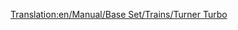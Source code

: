 [[Translation:en/Manual/Base Set/Trains/Turner Turbo]]
{{ru/Поезда|Image=[[File:en/Turnerturbo.png]]
|Name=Turner Turbo
|Cost=£ 41014 (2050700 р.)
|Speed=160 км/ч (100 миль/ч)
|Weight=190 т
|Power=3500 л.с. (2611 кВт)
|Annual=£ 3122 (156100 р.)
|Designed=1977
|Lifespan=22 
|Capacity=нет
|Description=
|Real-life=Turner Turbo основан на реальном [http://en.wikipedia.org/wiki/UAC_TurboTrain UAC Turbo-Train].
}}